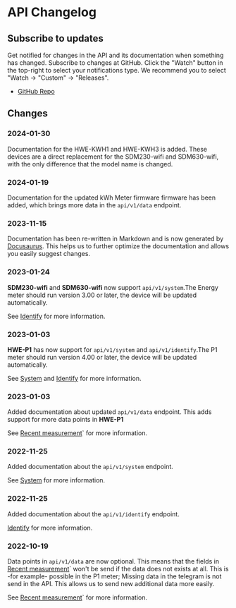 # API Changelog

## Subscribe to updates

Get notified for changes in the API and its documentation when something has changed. Subscribe to changes at GitHub. Click the "Watch" button in the top-right to select your notifications type. We recommend you to select "Watch -> "Custom" -> "Releases".

-   [GitHub Repo](https://github.com/homewizard/api-documentation)

## Changes

### 2024-01-30

Documentation for the HWE-KWH1 and HWE-KWH3 is added. These devices are a direct replacement for the SDM230-wifi and SDM630-wifi, with the only difference that the model name is changed.

### 2024-01-19

Documentation for the updated kWh Meter firmware firmware has been added, which brings more data in the `api/v1/data` endpoint.

### 2023-11-15

Documentation has been re-written in Markdown and is now generated by [Docusaurus](https://docusaurus.io/). This helps us to further optimize the documentation and allows you easily suggest changes.

### 2023-01-24

**SDM230-wifi** and **SDM630-wifi** now support `api/v1/system`.The Energy meter should run version 3.00 or later, the device will be updated automatically.

See [Identify](/docs/endpoints/api-v1-identify) for more information.

### 2023-01-03

**HWE-P1** has now support for `api/v1/system` and `api/v1/identify`.The P1 meter should run version 4.00 or later, the device will be updated automatically.

See [System](/docs/endpoints/api-v1-system) and [Identify](/docs/endpoints/api-v1-identify) for more information.

### 2023-01-03

Added documentation about updated `api/v1/data` endpoint. This adds support for more data points in **HWE-P1**

See [Recent measurement](/docs/endpoints/api-v1-data)` for more information.

### 2022-11-25

Added documentation about the `api/v1/system` endpoint.

See [System](/docs/endpoints/api-v1-system) for more information.

### 2022-11-25

Added documentation about the `api/v1/identify` endpoint.

[Identify](/docs/endpoints/api-v1-identify) for more information.

### 2022-10-19

Data points in `api/v1/data` are now optional. This means that the fields in [Recent measurement](/docs/endpoints/api-v1-data)` won't be send if the data does not exists at all.
This is -for example- possible in the P1 meter; Missing data in the telegram is not send in the API. This allows us to send new additional data more easily.

See [Recent measurement](/docs/endpoints/api-v1-data)` for more information.
